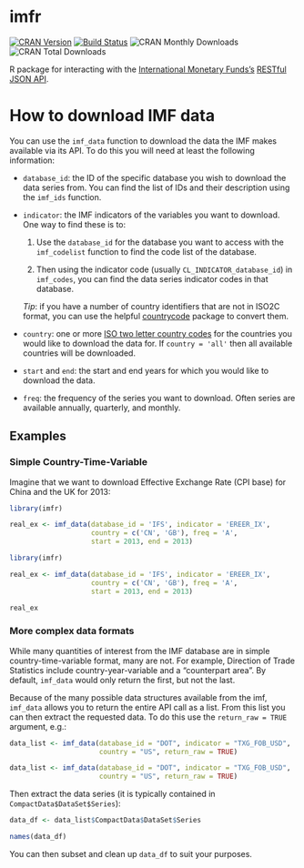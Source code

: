 imfr
====================================

[![CRAN Version](http://www.r-pkg.org/badges/version/imfr)](http://cran.r-project.org/package=imfr)
[![Build Status](https://travis-ci.org/christophergandrud/imfr.svg?branch=master)](https://travis-ci.org/christophergandrud/imfr)
![CRAN Monthly Downloads](http://cranlogs.r-pkg.org/badges/last-month/imfr)
![CRAN Total Downloads](http://cranlogs.r-pkg.org/badges/grand-total/imfr)

R package for interacting with the [International Monetary Funds's](http://data.imf.org/) [RESTful JSON API](http://datahelp.imf.org/knowledgebase/articles/667681-using-json-restful-web-service).

# How to download IMF data

You can use the `imf_data` function to download the data the IMF makes available via its API. To do this you will need at least the following information:

- `database_id`: the ID of the specific database you wish to download the data series from. You can find the list of IDs and their description using the `imf_ids` function.

- `indicator`: the IMF indicators of the variables you want to download. One way to find these is to:

    1. Use the `database_id` for the database you want to access with the `imf_codelist` function to find the code list of the database.

    2. Then using the indicator code (usually `CL_INDICATOR_database_id`) in `imf_codes`, you can find the data series indicator codes in that database.

    *Tip*: if you have a number of country identifiers that are not in ISO2C format, you can use the helpful [countrycode]( https://cran.r-project.org/package=countrycode) package to convert them.

- `country`: one or more [ISO two letter country codes](https://en.wikipedia.org/wiki/ISO_3166-1_alpha-2) for the countries you would like to download the data for. If `country = 'all'` then all available countries will be downloaded.

- `start` and `end`: the start and end years for which you would like to download the data.

- `freq`: the frequency of the series you want to download. Often series are available annually, quarterly, and monthly.

## Examples

### Simple Country-Time-Variable

Imagine that we want to download Effective Exchange Rate (CPI base) for China and the UK for 2013:

```r
library(imfr)

real_ex <- imf_data(database_id = 'IFS', indicator = 'EREER_IX',
                    country = c('CN', 'GB'), freq = 'A',
                    start = 2013, end = 2013)
```

```r
library(imfr)

real_ex <- imf_data(database_id = 'IFS', indicator = 'EREER_IX',
                    country = c('CN', 'GB'), freq = 'A',
                    start = 2013, end = 2013)
```

```r
real_ex
```

### More complex data formats

While many quantities of interest from the IMF database are in simple 
country-time-variable format, many are not. For example, Direction of Trade 
Statistics include country-year-variable and a "counterpart area". By default,
`imf_data` would only return the first, but not the last. 

Because of the many possible data structures available from the imf, `imf_data`
allows you to return the entire API call as a list. From this list you can then
extract the requested data. To do this use the `return_raw = TRUE` argument, e.g.:

```r
data_list <- imf_data(database_id = "DOT", indicator = "TXG_FOB_USD", 
                      country = "US", return_raw = TRUE)
```

```r
data_list <- imf_data(database_id = "DOT", indicator = "TXG_FOB_USD", 
                      country = "US", return_raw = TRUE)
```

Then extract the data series (it is typically contained in `CompactData$DataSet$Series`):

```r
data_df <- data_list$CompactData$DataSet$Series

names(data_df)
```

You can then subset and clean up `data_df` to suit your purposes.


